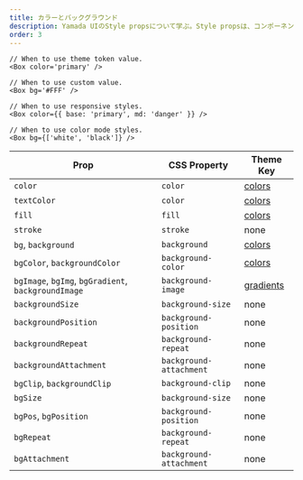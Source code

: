```yaml
---
title: カラーとバックグラウンド
description: Yamada UIのStyle propsについて学ぶ。Style propsは、コンポーネントにpropsを渡すだけでコンポーネントのスタイルを変更する方法です。
order: 3
---
```


```tsx live=false
// When to use theme token value.
<Box color='primary' />

// When to use custom value.
<Box bg='#FFF' />

// When to use responsive styles.
<Box color={{ base: 'primary', md: 'danger' }} />

// When to use color mode styles.
<Box bg={['white', 'black']} />
```

| Prop                                                | CSS Property            | Theme Key                                                        |
| --------------------------------------------------- | ----------------------- | ---------------------------------------------------------------- |
| `color`                                             | `color`                 | [colors](/docs/styled-system/theming/default-theme/colors)       |
| `textColor`                                         | `color`                 | [colors](/docs/styled-system/theming/default-theme/colors)       |
| `fill`                                              | `fill`                  | [colors](/docs/styled-system/theming/default-theme/colors)       |
| `stroke`                                            | `stroke`                | none                                                             |
| `bg`, `background`                                  | `background`            | [colors](/docs/styled-system/theming/default-theme/colors)       |
| `bgColor`, `backgroundColor`                        | `background-color`      | [colors](/docs/styled-system/theming/default-theme/colors)       |
| `bgImage`, `bgImg`, `bgGradient`, `backgroundImage` | `background-image`      | [gradients](/docs/styled-system/theming/default-theme/gradients) |
| `backgroundSize`                                    | `background-size`       | none                                                             |
| `backgroundPosition`                                | `background-position`   | none                                                             |
| `backgroundRepeat`                                  | `background-repeat`     | none                                                             |
| `backgroundAttachment`                              | `background-attachment` | none                                                             |
| `bgClip`, `backgroundClip`                          | `background-clip`       | none                                                             |
| `bgSize`                                            | `background-size`       | none                                                             |
| `bgPos`, `bgPosition`                               | `background-position`   | none                                                             |
| `bgRepeat`                                          | `background-repeat`     | none                                                             |
| `bgAttachment`                                      | `background-attachment` | none                                                             |

